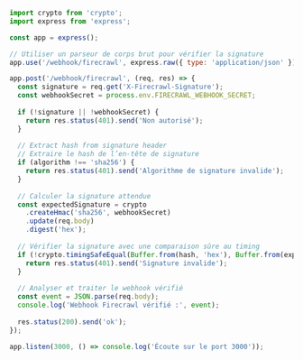 ```js Node/Express
import crypto from 'crypto';
import express from 'express';

const app = express();

// Utiliser un parseur de corps brut pour vérifier la signature
app.use('/webhook/firecrawl', express.raw({ type: 'application/json' }));

app.post('/webhook/firecrawl', (req, res) => {
  const signature = req.get('X-Firecrawl-Signature');
  const webhookSecret = process.env.FIRECRAWL_WEBHOOK_SECRET;
  
  if (!signature || !webhookSecret) {
    return res.status(401).send('Non autorisé');
  }
  
  // Extract hash from signature header
  // Extraire le hash de l’en-tête de signature
  if (algorithm !== 'sha256') {
    return res.status(401).send('Algorithme de signature invalide');
  }
  
  // Calculer la signature attendue
  const expectedSignature = crypto
    .createHmac('sha256', webhookSecret)
    .update(req.body)
    .digest('hex');
  
  // Vérifier la signature avec une comparaison sûre au timing
  if (!crypto.timingSafeEqual(Buffer.from(hash, 'hex'), Buffer.from(expectedSignature, 'hex'))) {
    return res.status(401).send('Signature invalide');
  }
  
  // Analyser et traiter le webhook vérifié
  const event = JSON.parse(req.body);
  console.log('Webhook Firecrawl vérifié :', event);
  
  res.status(200).send('ok');
});

app.listen(3000, () => console.log('Écoute sur le port 3000'));
```
